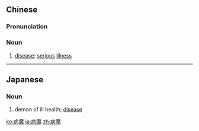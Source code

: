 ==Chinese==
{{zh-forms}}

===Pronunciation===
{{zh-pron
|m=bìngmó
|c=beng6 mo1
|mn=pēⁿ-mô͘/pīⁿ-mô͘
|cat=n
}}

===Noun===
{{zh-noun}}

# [[disease]]; [[serious]] [[illness]]

----

==Japanese==
{{ja-kanjitab|びょう|ま|yomi=o}}

===Noun===
{{ja-noun|びょうま}}

# demon of ill health; [[disease]]

[[ko:病魔]]
[[ja:病魔]]
[[zh:病魔]]